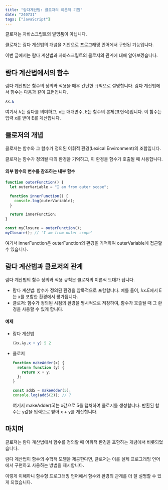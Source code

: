 ```yaml
---
title: "람다계산법: 클로저의 이론적 기원"
date: "240731"
tags: ["JavaScript"]
---
```


클로저는 자바스크립트의 발명품이 아닙니다.

클로저는 람다 계산법의 개념을 기반으로 프로그래밍 언어에서 구현된 기능입니다.

이번 글에서는 람다 계산법과 자바스크립트의 클로저의 관계에 대해 알아보겠습니다.

## 람다 계산법에서의 함수

람다 계산법은 함수의 정의와 적용을 매우 간단한 규칙으로 설명합니다. 람다 계산법에서 함수는 다음과 같이 표현됩니다.

```mathematica
λx.E
```

여기서 λ는 람다를 의미하고, x는 매개변수, E는 함수의 본체(표현식)입니다. 이 함수는 입력 x를 받아 E를 계산합니다.

## 클로저의 개념

클로저는 함수와 그 함수가 정의된 어휘적 환경(Lexical Environment)의 조합입니다.

클로저는 함수가 정의될 때의 환경을 기억하고, 이 환경을 함수가 호출될 때 사용합니다.

#### 외부 함수의 변수를 참조하는 내부 함수

```javascript
function outerFunction() {
  let outerVariable = "I am from outer scope";

  function innerFunction() {
    console.log(outerVariable);
  }

  return innerFunction;
}

const myClosure = outerFunction();
myClosure(); // 'I am from outer scope'
```

여기서 innerFunction은 outerFunction의 환경을 기억하여 outerVariable에 접근할 수 있습니다.

## 람다 계산법과 클로저의 관계

람다 계산법의 함수 정의와 적용 규칙은 클로저의 이론적 토대가 됩니다.

- 람다 계산법: 함수가 정의된 환경을 암묵적으로 포함합니다. 예를 들어, λx.E에서 E는 x를 포함한 환경에서 평가됩니다.
- 클로저: 함수가 정의된 시점의 환경을 명시적으로 저장하여, 함수가 호출될 때 그 환경을 사용할 수 있게 합니다.

#### 예제

- 람다 계산법
  ```mathematica
  (λx.λy.x + y) 5 2
  ```
- 클로저

  ```javascript
  function makeAdder(x) {
    return function (y) {
      return x + y;
    };
  }

  const add5 = makeAdder(5);
  console.log(add5(2)); // 7
  ```

  여기서 makeAdder(5)는 x값으로 5를 캡처하여 클로저를 생성합니다. 반환된 함수는 y값을 입력으로 받아 x + y를 계산합니다.

## 마치며

클로저는 람다 계산법에서 함수를 정의할 때 어휘적 환경을 포함하는 개념에서 비롯되었습니다.

람다 계산법이 함수의 수학적 모델을 제공한다면, 클로저는 이를 실제 프로그래밍 언어에서 구현하고 사용하는 방법을 제시합니다.

이렇게 이해하니 함수형 프로그래밍 언어에서 함수와 환경의 관계를 더 잘 설명할 수 있게 되었습니다.
